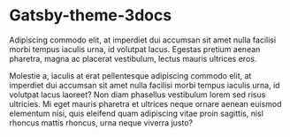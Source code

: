 # Gatsby-theme-3docs

Adipiscing commodo elit, at imperdiet dui accumsan sit amet nulla facilisi morbi tempus iaculis urna, id volutpat lacus. Egestas pretium aenean pharetra, magna ac placerat vestibulum, lectus mauris ultrices eros.

Molestie a, iaculis at erat pellentesque adipiscing commodo elit, at imperdiet dui accumsan sit amet nulla facilisi morbi tempus iaculis urna, id volutpat lacus laoreet? Non diam phasellus vestibulum lorem sed risus ultricies. Mi eget mauris pharetra et ultrices neque ornare aenean euismod elementum nisi, quis eleifend quam adipiscing vitae proin sagittis, nisl rhoncus mattis rhoncus, urna neque viverra justo?